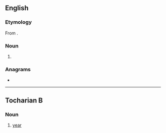 {{also|Pikul}}
==English==

===Etymology===
From {{bor|en|ms|pikul}}.

===Noun===
{{en-noun}}

# {{alternative form of|en|picul}}

===Anagrams===
* {{anagrams|en|a=iklpu|Pulik|pulik}}

----

==Tocharian B==

===Noun===
{{head|txb|noun}}

# [[year]]